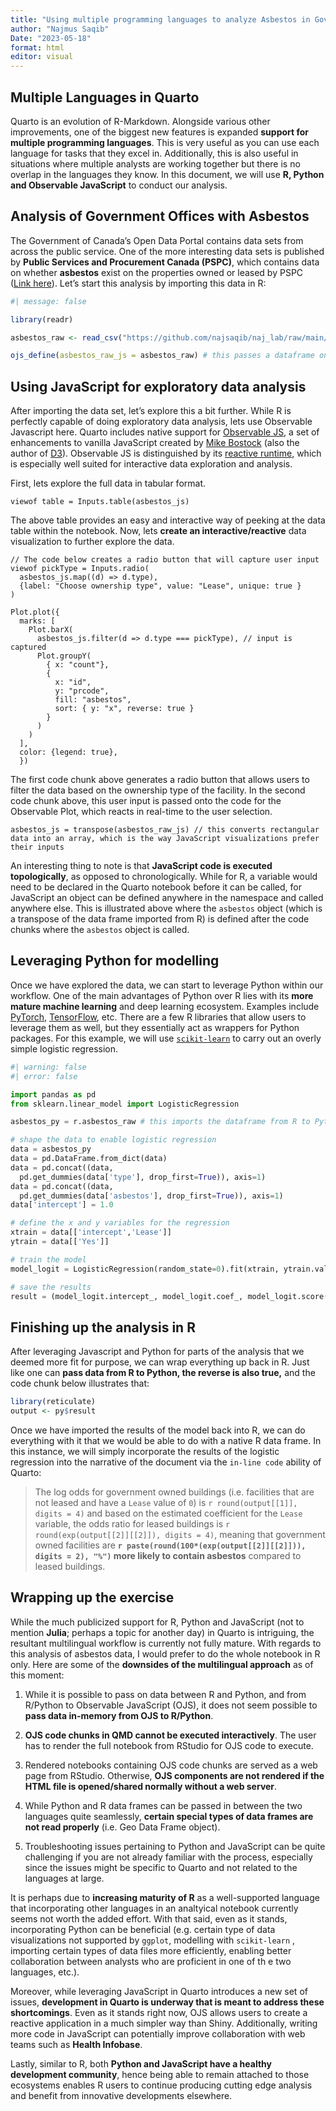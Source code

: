 ---
title: "Using multiple programming languages to analyze Asbestos in Government offices"
author: "Najmus Saqib"
Date: "2023-05-18"
format: html
editor: visual
---

## Multiple Languages in Quarto

Quarto is an evolution of R-Markdown. Alongside various other improvements, one of the biggest new features is expanded **support for multiple programming languages**. This is very useful as you can use each language for tasks that they excel in. Additionally, this is also useful in situations where multiple analysts are working together but there is no overlap in the languages they know. In this document, we will use **R, Python and Observable JavaScript** to conduct our analysis.

## Analysis of Government Offices with Asbestos

The Government of Canada's Open Data Portal contains data sets from across the public service. One of the more interesting data sets is published by **Public Services and Procurement Canada (PSPC)**, which contains data on whether **asbestos** exist on the properties owned or leased by PSPC ([Link here](https://open.canada.ca/data/en/dataset/114ea992-a491-4ba2-8bc5-78126ca8af05 "Open Government")). Let's start this analysis by importing this data in R:

```{r}
#| message: false

library(readr)

asbestos_raw <- read_csv("https://github.com/najsaqib/naj_lab/raw/main/asbestos.csv")

ojs_define(asbestos_raw_js = asbestos_raw) # this passes a dataframe onto Javascript
```

## Using JavaScript for exploratory data analysis

After importing the data set, let's explore this a bit further. While R is perfectly capable of doing exploratory data analysis, lets use Observable Javascript here. Quarto includes native support for [Observable JS](https://observablehq.com/@observablehq/observables-not-javascript), a set of enhancements to vanilla JavaScript created by [Mike Bostock](https://en.wikipedia.org/wiki/Mike_Bostock) (also the author of [D3](https://d3js.org/)). Observable JS is distinguished by its [reactive runtime](https://github.com/observablehq/runtime), which is especially well suited for interactive data exploration and analysis.

First, lets explore the full data in tabular format.

```{ojs}
viewof table = Inputs.table(asbestos_js)
```

The above table provides an easy and interactive way of peeking at the data table within the notebook. Now, lets **create an interactive/reactive** data visualization to further explore the data.

```{ojs}
// The code below creates a radio button that will capture user input
viewof pickType = Inputs.radio(
  asbestos_js.map((d) => d.type),
  {label: "Choose ownership type", value: "Lease", unique: true }
)
```

```{ojs}
Plot.plot({
  marks: [
    Plot.barX(
      asbestos_js.filter(d => d.type === pickType), // input is captured
      Plot.groupY(
        { x: "count"},
        {
          x: "id",
          y: "prcode",
          fill: "asbestos",
          sort: { y: "x", reverse: true }
        }
      )
    )
  ],
  color: {legend: true},
  })

```

The first code chunk above generates a radio button that allows users to filter the data based on the ownership type of the facility. In the second code chunk above, this user input is passed onto the code for the Observable Plot, which reacts in real-time to the user selection.

```{ojs}
asbestos_js = transpose(asbestos_raw_js) // this converts rectangular data into an array, which is the way JavaScript visualizations prefer their inputs 
```

An interesting thing to note is that **JavaScript code is executed topologically**, as opposed to chronologically. While for R, a variable would need to be declared in the Quarto notebook before it can be called, for JavaScript an object can be defined anywhere in the namespace and called anywhere else. This is illustrated above where the `asbestos` object (which is a transpose of the data frame imported from R) is defined after the code chunks where the `asbestos` object is called.

## Leveraging Python for modelling

Once we have explored the data, we can start to leverage Python within our workflow. One of the main advantages of Python over R lies with its **more mature machine learning** and deep learning ecosystem. Examples include [PyTorch](https://pytorch.org/), [TensorFlow](https://www.tensorflow.org/), etc. There are a few R libraries that allow users to leverage them as well, but they essentially act as wrappers for Python packages. For this example, we will use [`scikit-learn`](https://scikit-learn.org/stable/) to carry out an overly simple logistic regression.

```{python}
#| warning: false
#| error: false

import pandas as pd
from sklearn.linear_model import LogisticRegression

asbestos_py = r.asbestos_raw # this imports the dataframe from R to Python

# shape the data to enable logistic regression
data = asbestos_py
data = pd.DataFrame.from_dict(data)
data = pd.concat((data,
  pd.get_dummies(data['type'], drop_first=True)), axis=1)
data = pd.concat((data,
  pd.get_dummies(data['asbestos'], drop_first=True)), axis=1)
data['intercept'] = 1.0

# define the x and y variables for the regression
xtrain = data[['intercept','Lease']]
ytrain = data[['Yes']]

# train the model
model_logit = LogisticRegression(random_state=0).fit(xtrain, ytrain.values.ravel())

# save the results
result = (model_logit.intercept_, model_logit.coef_, model_logit.score(xtrain, ytrain))

```

## Finishing up the analysis in R

After leveraging Javascript and Python for parts of the analysis that we deemed more fit for purpose, we can wrap everything up back in R. Just like one can **pass data from R to Python, the reverse is also true,** and the code chunk below illustrates that:

```{r}
library(reticulate)
output <- py$result
```

Once we have imported the results of the model back into R, we can do everything with it that we would be able to do with a native R data frame. In this instance, we will simply incorporate the results of the logistic regression into the narrative of the document via the `in-line code` ability of Quarto:

> The log odds for government owned buildings (i.e. facilities that are not leased and have a `Lease` value of `0`) is `r round(output[[1]], digits = 4)` and based on the estimated coefficient for the `Lease` variable, the odds ratio for leased buildings is `r round(exp(output[[2]][[2]]), digits = 4)`, meaning that government owned facilities are **`r paste(round(100*(exp(output[[2]][[2]])), digits = 2), "%")` more likely to contain asbestos** compared to leased buildings.

## Wrapping up the exercise

While the much publicized support for R, Python and JavaScript (not to mention **Julia**; perhaps a topic for another day) in Quarto is intriguing, the resultant multilingual workflow is currently not fully mature. With regards to this analysis of asbestos data, I would prefer to do the whole notebook in R only. Here are some of the **downsides of the multilingual approach** as of this moment:

1.  While it is possible to pass on data between R and Python, and from R/Python to Observable JavaScript (OJS), it does not seem possible to **pass data in-memory from OJS to R/Python**.

2.  **OJS code chunks in QMD cannot be executed interactively**. The user has to render the full notebook from RStudio for OJS code to execute.

3.  Rendered notebooks containing OJS code chunks are served as a web page from RStudio. Otherwise, **OJS components are not rendered if the HTML file is opened/shared normally without a web server**.

4.  While Python and R data frames can be passed in between the two languages quite seamlessly, **certain special types of data frames are not read properly** (i.e. Geo Data Frame object).

5.  Troubleshooting issues pertaining to Python and JavaScript can be quite challenging if you are not already familiar with the process, especially since the issues might be specific to Quarto and not related to the languages at large.

It is perhaps due to **increasing maturity of R** as a well-supported language that incorporating other languages in an analtyical notebook currently seems not worth the added effort. With that said, even as it stands, incorporating Python can be beneficial (e.g. certain type of data visualizations not supported by `ggplot`, modelling with `scikit-learn` , importing certain types of data files more efficiently, enabling better collaboration between analysts who are proficient in one of th e two languages, etc.).

Moreover, while leveraging JavaScript in Quarto introduces a new set of issues, **development in Quarto is underway that is meant to address these shortcomings**. Even as it stands right now, OJS allows users to create a reactive application in a much simpler way than Shiny. Additionally, writing more code in JavaScript can potentially improve collaboration with web teams such as **Health Infobase**.

Lastly, similar to R, both **Python and JavaScript have a healthy development community**, hence being able to remain attached to those ecosystems enables R users to continue producing cutting edge analysis and benefit from innovative developments elsewhere.
